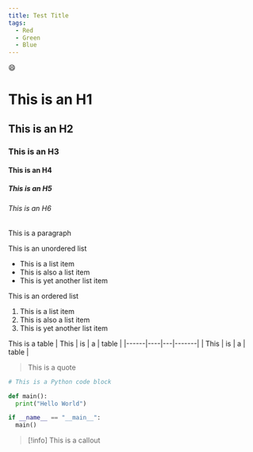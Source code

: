 ```yaml
---
title: Test Title
tags:
  - Red
  - Green
  - Blue
---
```


:smile:

# This is an H1

## This is an H2

### This is an H3

#### This is an H4

##### This is an H5

###### This is an H6

This is a paragraph

This is an unordered list
- This is a list item
- This is also a list item
- This is yet another list item

This is an ordered list
1. This is a list item
2. This is also a list item
3. This is yet another list item

This is a table
| This | is | a | table |
|------|----|---|-------|
| This | is | a | table |

> This is a quote

```py
# This is a Python code block

def main():
  print("Hello World")

if __name__ == "__main__":
  main()
```

> [!info] This is a callout